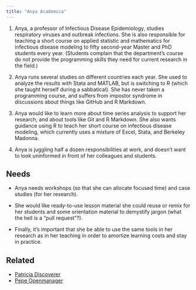 ```yaml
---
title: "Anya Academica"
---
```


1.  Anya, a professor of Infectious Disease Epidemiology, studies respiratory viruses and outbreak infections. She is also responsible for teaching a short course on applied statistic and mathematics for infectious disease modeling to fifty second-year Master and PhD students every year. (Students complain that the department’s course do not provide the programming skills they need for current research in the field.)

2. Anya runs several studies on different countries each year. She used to analyze the results with Stata and MATLAB, but is switching to R (which she taught herself during a sabbatical). She has never taken a programming course, and suffers from impostor syndrome in discussions about things like GitHub and R Markdown.

3. Anya would like to learn more about time series analysis to support her research, and about tools like Git and R Markdown. She also wants guidance using R to teach her short course on infectious disease modeling, which currently uses a mixture of Excel, Stata, and Berkeley Madonna.

4. Anya is juggling half a dozen responsibilities at work, and doesn’t want to look uninformed in front of her colleagues and students.


## Needs

- Anya needs workshops (so that she can allocate focused time) and case studies (for her research). 

- She would like ready-to-use lesson material she could reuse or remix for her students and some orientation material to demystify jargon (what the hell is a "pull request"?). 

- Finally, it's important that she be able to use the same tools in her research as in her teaching in order to amortize learning costs and stay in practice.

## Related

-   [Patricia Discoverer](patricia-discoverer.qmd)
-   [Pepe Openmanager](pepe-openmanager.qmd)
